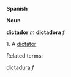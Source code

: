 '''Spanish'''



'''Noun'''


'''dictador''' ''m'' '''dictadora''' ''f''

1. A [[dictator]]

Related terms:

[[dictadura]] ''f''